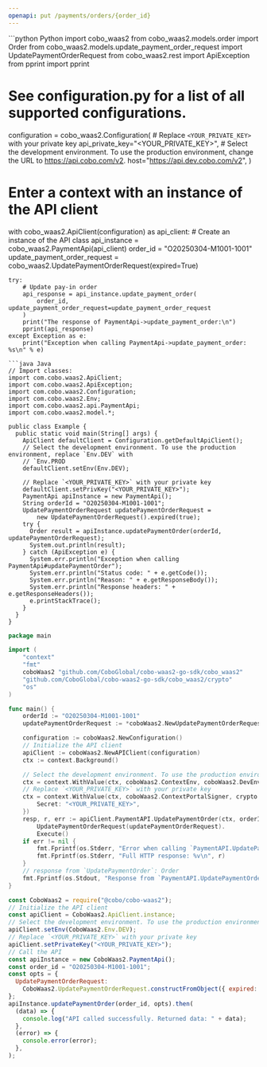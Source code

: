 ```yaml
---
openapi: put /payments/orders/{order_id}
---
```


<RequestExample>
```python Python
import cobo_waas2
from cobo_waas2.models.order import Order
from cobo_waas2.models.update_payment_order_request import UpdatePaymentOrderRequest
from cobo_waas2.rest import ApiException
from pprint import pprint

# See configuration.py for a list of all supported configurations.
configuration = cobo_waas2.Configuration(
    # Replace `<YOUR_PRIVATE_KEY>` with your private key
    api_private_key="<YOUR_PRIVATE_KEY>",
    # Select the development environment. To use the production environment, change the URL to https://api.cobo.com/v2.
    host="https://api.dev.cobo.com/v2",
)
# Enter a context with an instance of the API client
with cobo_waas2.ApiClient(configuration) as api_client:
    # Create an instance of the API class
    api_instance = cobo_waas2.PaymentApi(api_client)
    order_id = "O20250304-M1001-1001"
    update_payment_order_request = cobo_waas2.UpdatePaymentOrderRequest(expired=True)

    try:
        # Update pay-in order
        api_response = api_instance.update_payment_order(
            order_id, update_payment_order_request=update_payment_order_request
        )
        print("The response of PaymentApi->update_payment_order:\n")
        pprint(api_response)
    except Exception as e:
        print("Exception when calling PaymentApi->update_payment_order: %s\n" % e)

```
```java Java
// Import classes:
import com.cobo.waas2.ApiClient;
import com.cobo.waas2.ApiException;
import com.cobo.waas2.Configuration;
import com.cobo.waas2.Env;
import com.cobo.waas2.api.PaymentApi;
import com.cobo.waas2.model.*;

public class Example {
  public static void main(String[] args) {
    ApiClient defaultClient = Configuration.getDefaultApiClient();
    // Select the development environment. To use the production environment, replace `Env.DEV` with
    // `Env.PROD
    defaultClient.setEnv(Env.DEV);

    // Replace `<YOUR_PRIVATE_KEY>` with your private key
    defaultClient.setPrivKey("<YOUR_PRIVATE_KEY>");
    PaymentApi apiInstance = new PaymentApi();
    String orderId = "O20250304-M1001-1001";
    UpdatePaymentOrderRequest updatePaymentOrderRequest =
        new UpdatePaymentOrderRequest().expired(true);
    try {
      Order result = apiInstance.updatePaymentOrder(orderId, updatePaymentOrderRequest);
      System.out.println(result);
    } catch (ApiException e) {
      System.err.println("Exception when calling PaymentApi#updatePaymentOrder");
      System.err.println("Status code: " + e.getCode());
      System.err.println("Reason: " + e.getResponseBody());
      System.err.println("Response headers: " + e.getResponseHeaders());
      e.printStackTrace();
    }
  }
}

```
```go Go
package main

import (
	"context"
	"fmt"
	coboWaas2 "github.com/CoboGlobal/cobo-waas2-go-sdk/cobo_waas2"
	"github.com/CoboGlobal/cobo-waas2-go-sdk/cobo_waas2/crypto"
	"os"
)

func main() {
	orderId := "O20250304-M1001-1001"
	updatePaymentOrderRequest := *coboWaas2.NewUpdatePaymentOrderRequest(true)

	configuration := coboWaas2.NewConfiguration()
	// Initialize the API client
	apiClient := coboWaas2.NewAPIClient(configuration)
	ctx := context.Background()

	// Select the development environment. To use the production environment, replace coboWaas2.DevEnv with coboWaas2.ProdEnv
	ctx = context.WithValue(ctx, coboWaas2.ContextEnv, coboWaas2.DevEnv)
	// Replace `<YOUR_PRIVATE_KEY>` with your private key
	ctx = context.WithValue(ctx, coboWaas2.ContextPortalSigner, crypto.Ed25519Signer{
		Secret: "<YOUR_PRIVATE_KEY>",
	})
	resp, r, err := apiClient.PaymentAPI.UpdatePaymentOrder(ctx, orderId).
		UpdatePaymentOrderRequest(updatePaymentOrderRequest).
		Execute()
	if err != nil {
		fmt.Fprintf(os.Stderr, "Error when calling `PaymentAPI.UpdatePaymentOrder``: %v\n", err)
		fmt.Fprintf(os.Stderr, "Full HTTP response: %v\n", r)
	}
	// response from `UpdatePaymentOrder`: Order
	fmt.Fprintf(os.Stdout, "Response from `PaymentAPI.UpdatePaymentOrder`: %v\n", resp)
}

```
```javascript JavaScript
const CoboWaas2 = require("@cobo/cobo-waas2");
// Initialize the API client
const apiClient = CoboWaas2.ApiClient.instance;
// Select the development environment. To use the production environment, replace `Env.DEV` with `Env.PROD`
apiClient.setEnv(CoboWaas2.Env.DEV);
// Replace `<YOUR_PRIVATE_KEY>` with your private key
apiClient.setPrivateKey("<YOUR_PRIVATE_KEY>");
// Call the API
const apiInstance = new CoboWaas2.PaymentApi();
const order_id = "O20250304-M1001-1001";
const opts = {
  UpdatePaymentOrderRequest:
    CoboWaas2.UpdatePaymentOrderRequest.constructFromObject({ expired: true }),
};
apiInstance.updatePaymentOrder(order_id, opts).then(
  (data) => {
    console.log("API called successfully. Returned data: " + data);
  },
  (error) => {
    console.error(error);
  },
);

```
</RequestExample>